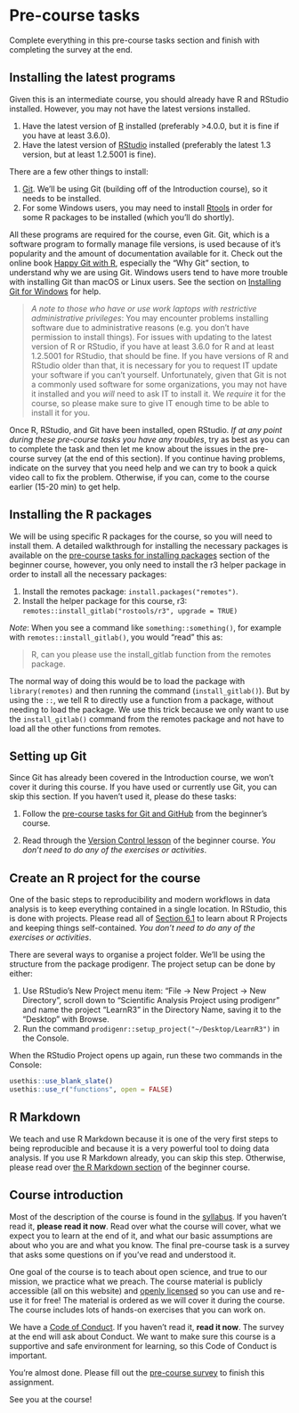 # Pre-course tasks {#pre-course}

Complete everything in this pre-course tasks section and 
finish with completing the survey at the end.

## Installing the latest programs

Given this is an intermediate course, you should already have R and RStudio
installed. However, you may not have the latest versions installed.

1. Have the latest version of [R](https://cloud.r-project.org/index.html)
installed (preferably >4.0.0, but it is fine if you have at least 3.6.0).
1. Have the latest version of [RStudio](https://www.rstudio.com/products/rstudio/download/#download)
installed (preferably the latest 1.3 version, but at least 1.2.5001 is fine).

There are a few other things to install:

1. [Git](https://git-scm.com/downloads). We'll be using Git 
(building off of the Introduction course), so it needs to be installed.
1. For some Windows users, you may need to install [Rtools](https://cran.r-project.org/bin/windows/Rtools/Rtools35.exe)
in order for some R packages to be installed (which you'll do shortly).

All these programs are required for the course, even Git.
Git, which is a software program to formally manage file versions, 
is used because of it's popularity and the amount of documentation available for it.
Check out the online book [Happy Git with R](https://happygitwithr.com/),
especially the "Why Git" section, to understand why we are using Git.
Windows users tend to have more trouble with installing Git than macOS or Linux users.
See the section on [Installing Git for Windows](https://happygitwithr.com/install-git.html#install-git-windows) for help.

> *A note to those who have or use work laptops with 
restrictive administrative privileges*: 
You may encounter problems installing software due to administrative reasons
(e.g. you don't have permission to install things).
For issues with updating to the latest version of R or RStudio, 
if you have at least 3.6.0 for R and at least 1.2.5001 for RStudio, 
that should be fine. If you have versions of R and RStudio older than that,
it is necessary for you to request IT update your software if you can't yourself.
Unfortunately, given that Git is not a commonly used software for some organizations,
you may not have it installed and you *will* need to ask IT to install it.
We *require* it for the course, so please make sure to give IT enough time to
be able to install it for you.

Once R, RStudio, and Git have been installed, open RStudio. 
*If at any point during these pre-course tasks you have any troubles*, 
try as best as you can to complete the task and then let me know about the
issues in the pre-course survey (at the end of this section). 
If you continue having problems, indicate on the survey that you need help
and we can try to book a quick video call to fix the problem. 
Otherwise, if you can, come to the course earlier (15-20 min) to get help.

## Installing the R packages

We will be using specific R packages for the course, 
so you will need to install them.
A detailed walkthrough for installing the necessary packages is
available on the [pre-course tasks for installing packages](https://r-cubed-v2.rostools.org/pre-course.html#installing-r-packages)
section of the beginner course,
however, you only need to install the r3 helper package in order to install
all the necessary packages:

1. Install the remotes package: `install.packages("remotes")`.
2. Install the helper package for this course, r3: `remotes::install_gitlab("rostools/r3", upgrade = TRUE)`

*Note*: When you see a command like `something::something()`,
for example with `remotes::install_gitlab()`, you would "read" this as:

> R, can you please use the install_gitlab function from the remotes package.

The normal way of doing this would be to load the package with `library(remotes)` 
and then running the command (`install_gitlab()`).
But by using the `::`, we tell R to directly use a function from a package,
without needing to load the package. We use this trick because we only want to
use the `install_gitlab()` command from the remotes package and not have to load
all the other functions from remotes.

## Setting up Git

Since Git has already been covered in the Introduction course, 
we won't cover it during this course.
If you have used or currently use Git, you can skip this section.
If you haven't used it, please do these tasks:

1. Follow the [pre-course tasks for Git and GitHub](https://r-cubed-v2.rostools.org/pre-course.html#setting-up-git-and-github)
from the beginner's course.

2. Read through the 
[Version Control lesson](https://r-cubed-v2.rostools.org/version-control.html)
of the beginner course.
*You don't need to do any of the exercises or activities*.

## Create an R project for the course

One of the basic steps to reproducibility and modern workflows in data analysis
is to keep everything contained in a single location.
In RStudio, this is done with projects.
Please read all of [Section 6.1](https://r-cubed-v2.rostools.org/r-project-management.html#what-is-a-project-and-why-use-it)
to learn about R Projects and keeping things self-contained. 
*You don't need to do any of the exercises or activities*.

There are several ways to organise a project folder.
We’ll be using the structure from the package prodigenr. 
The project setup can be done by either:

1. Use RStudio's New Project menu item: "File -> New Project -> New Directory",
scroll down to "Scientific Analysis Project using prodigenr" and name the project
"LearnR3" in the Directory Name, saving it to the "Desktop" with Browse.
2. Run the command `prodigenr::setup_project("~/Desktop/LearnR3")` in the Console.

When the RStudio Project opens up again, run these two commands in the Console:

```r
usethis::use_blank_slate()
usethis::use_r("functions", open = FALSE)
```

## R Markdown

We teach and use R Markdown because it is one of the very first steps to being
reproducible and because it is a very powerful tool to doing data analysis.
If you use R Markdown already, you can skip this step. Otherwise,
please read over [the R Markdown section](https://r-cubed-v2.rostools.org/reproducible-documents.html)
of the beginner course.

## Course introduction

Most of the description of the course is found in the [syllabus](syllabus.html).
If you haven't read it, **please read it now**.
Read over what the course will cover, 
what we expect you to learn at the end of it,
and what our basic assumptions are about who you are and what you know.
The final pre-course task is a survey that asks some questions on if you've read
and understood it.

One goal of the course is to teach about open science,
and true to our mission, we practice what we preach.
The course material is publicly accessible (all on this website) and 
[openly licensed](index.html#licensing) so you can use and re-use it for free!
The material is ordered as we will cover it during the course.
The course includes lots of hands-on exercises that you can work on.

We have a [Code of Conduct](conduct.html).
If you haven't read it, **read it now**. 
The survey at the end will ask about Conduct.
We want to make sure this course is a supportive 
and safe environment for learning,
so this Code of Conduct is important.

You're almost done.
Please fill out the [pre-course survey] to finish this assignment.

[pre-course survey]: https://docs.google.com/forms/d/e/1FAIpQLSeuMe485zZXlG9uQlUgcgsWBJvpHUB_-bMVkEtA4moWK_oUoQ/viewform?usp=sf_link

See you at the course!
